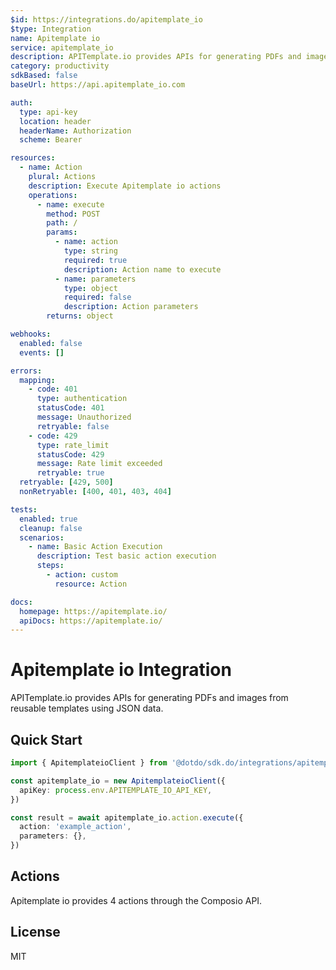 ```yaml
---
$id: https://integrations.do/apitemplate_io
$type: Integration
name: Apitemplate io
service: apitemplate_io
description: APITemplate.io provides APIs for generating PDFs and images from reusable templates using JSON data.
category: productivity
sdkBased: false
baseUrl: https://api.apitemplate_io.com

auth:
  type: api-key
  location: header
  headerName: Authorization
  scheme: Bearer

resources:
  - name: Action
    plural: Actions
    description: Execute Apitemplate io actions
    operations:
      - name: execute
        method: POST
        path: /
        params:
          - name: action
            type: string
            required: true
            description: Action name to execute
          - name: parameters
            type: object
            required: false
            description: Action parameters
        returns: object

webhooks:
  enabled: false
  events: []

errors:
  mapping:
    - code: 401
      type: authentication
      statusCode: 401
      message: Unauthorized
      retryable: false
    - code: 429
      type: rate_limit
      statusCode: 429
      message: Rate limit exceeded
      retryable: true
  retryable: [429, 500]
  nonRetryable: [400, 401, 403, 404]

tests:
  enabled: true
  cleanup: false
  scenarios:
    - name: Basic Action Execution
      description: Test basic action execution
      steps:
        - action: custom
          resource: Action

docs:
  homepage: https://apitemplate.io/
  apiDocs: https://apitemplate.io/
---
```


# Apitemplate io Integration

APITemplate.io provides APIs for generating PDFs and images from reusable templates using JSON data.

## Quick Start

```typescript
import { ApitemplateioClient } from '@dotdo/sdk.do/integrations/apitemplate_io'

const apitemplate_io = new ApitemplateioClient({
  apiKey: process.env.APITEMPLATE_IO_API_KEY,
})

const result = await apitemplate_io.action.execute({
  action: 'example_action',
  parameters: {},
})
```

## Actions

Apitemplate io provides 4 actions through the Composio API.

## License

MIT
